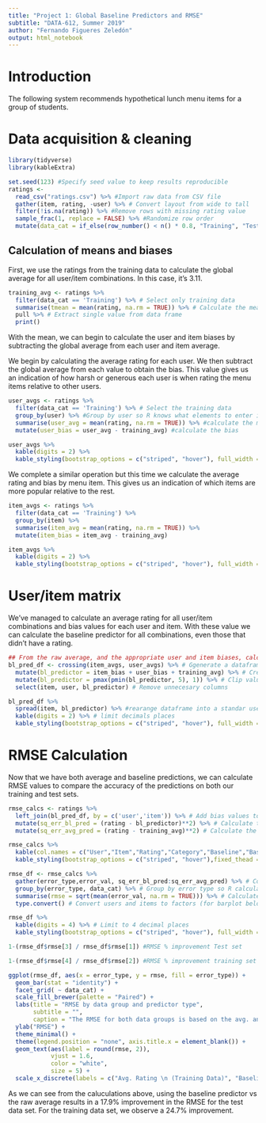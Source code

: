```yaml
---
title: "Project 1: Global Baseline Predictors and RMSE"
subtitle: "DATA-612, Summer 2019"
author: "Fernando Figueres Zeledón"
output: html_notebook
---
```


# Introduction

The following system recommends hypothetical lunch menu items for a group of students.

# Data acquisition & cleaning

```r
library(tidyverse)
library(kableExtra)
```

```r
set.seed(123) #Specify seed value to keep results reproducible
ratings <-
  read_csv("ratings.csv") %>% #Import raw data from CSV file
  gather(item, rating, -user) %>% # Convert layout from wide to tall
  filter(!is.na(rating)) %>% #Remove rows with missing rating value
  sample_frac(1, replace = FALSE) %>% #Randomize row order
  mutate(data_cat = if_else(row_number() < n() * 0.8, "Training", "Test", missing = NULL)) #Label 80% of the data for training.
```

## Calculation of means and biases

First, we use the ratings from the training data to calculate the global average for all user/item combinations. In this case, it's 3.11.

```r
training_avg <- ratings %>% 
  filter(data_cat == 'Training') %>% # Select only training data
  summarise(tmean = mean(rating, na.rm = TRUE)) %>% # Calculate the mean
  pull %>% # Extract single value from data frame
  print()
```

With the mean, we can begin to calculate the user and item biases by subtracting the global average from each user and item average.

We begin by calculating the average rating for each user. We then subtract the global average from each value to obtain the bias. This value gives us an indication of how harsh or generous each user is when rating the menu items relative to other users.

```r
user_avgs <- ratings %>% 
  filter(data_cat == 'Training') %>% # Select the training data
  group_by(user) %>% #Group by user so R knows what elements to enter into the mean calculation
  summarise(user_avg = mean(rating, na.rm = TRUE)) %>% #calculate the mean by user, ignoring missing values
  mutate(user_bias = user_avg - training_avg) #calculate the bias

user_avgs %>% 
  kable(digits = 2) %>%
  kable_styling(bootstrap_options = c("striped", "hover"), full_width = F)
```

We complete a similar operation but this time we calculate the average rating and bias by menu item. This gives us an indication of which items are more popular relative to the rest.

```r
item_avgs <- ratings %>% 
  filter(data_cat == 'Training') %>% 
  group_by(item) %>% 
  summarise(item_avg = mean(rating, na.rm = TRUE)) %>% 
  mutate(item_bias = item_avg - training_avg)

item_avgs %>% 
  kable(digits = 2) %>%
  kable_styling(bootstrap_options = c("striped", "hover"), full_width = F)
```

# User/item matrix

We've managed to calculate an average rating for all user/item combinations and bias values for each user and item. With these value we can calculate the baseline predictor for all combinations, even those that didn't have a rating.

```r
## From the raw average, and the appropriate user and item biases, calculate the baseline predictors for every user-item combination.
bl_pred_df <- crossing(item_avgs, user_avgs) %>% # Ggenerate a dataframe with all user/item combinations
  mutate(bl_predictor = item_bias + user_bias + training_avg) %>% # Create baseline predictor column
  mutate(bl_predictor = pmax(pmin(bl_predictor, 5), 1)) %>% # Clip values to between 1 and 5.
  select(item, user, bl_predictor) # Remove unnecesary columns

bl_pred_df %>% 
  spread(item, bl_predictor) %>% #rearange dataframe into a standar user/item matrix
  kable(digits = 2) %>% # limit decimals places
  kable_styling(bootstrap_options = c("striped", "hover"), full_width = F) #formatting
```

# RMSE Calculation

Now that we have both average and baseline predictions, we can calculate RMSE values to compare the accuracy of the predictions on both our training and test sets.

```r
rmse_calcs <- ratings %>% 
  left_join(bl_pred_df, by = c('user','item')) %>% # Add bias values to our initial data
  mutate(sq_err_bl_pred = (rating - bl_predictor)**2) %>% # Calculate the squared error for our baseline predictor
  mutate(sq_err_avg_pred = (rating - training_avg)**2) # Calculate the squared error for our average predictor

rmse_calcs %>% 
  kable(col.names = c("User","Item","Rating","Category","Baseline","Baseline sq. error","Avg. sq. error")) %>% # Rename columns
  kable_styling(bootstrap_options = c("striped", "hover"),fixed_thead = T, full_width = F) # Formatting
```

```r
rmse_df <- rmse_calcs %>% 
  gather(error_type,error_val, sq_err_bl_pred:sq_err_avg_pred) %>% # Convert from wide to tall
  group_by(error_type, data_cat) %>% # Group by error type so R calculates the means correctly
  summarise(rmse = sqrt(mean(error_val, na.rm = TRUE))) %>% # Calculate the square root of the mean.
  type.convert() # Convert users and items to factors (for barplot below)

rmse_df %>% 
  kable(digits = 4) %>% # Limit to 4 decimal places
  kable_styling(bootstrap_options = c("striped", "hover"), full_width = F) #formatting
```

```r
1-(rmse_df$rmse[3] / rmse_df$rmse[1]) #RMSE % improvement Test set

1-(rmse_df$rmse[4] / rmse_df$rmse[2]) #RMSE % improvement training set
```


```r
ggplot(rmse_df, aes(x = error_type, y = rmse, fill = error_type)) +
  geom_bar(stat = "identity") +
  facet_grid( ~ data_cat) +
  scale_fill_brewer(palette = "Paired") +
  labs(title = "RMSE by data group and predictor type",
       subtitle = "",
       caption = "The RMSE for both data groups is based on the avg. and bias values of the training data.") +
  ylab("RMSE") +
  theme_minimal() +
  theme(legend.position = "none", axis.title.x = element_blank()) +
  geom_text(aes(label = round(rmse, 2)),
            vjust = 1.6,
            color = "white",
            size = 5) +
  scale_x_discrete(labels = c("Avg. Rating \n (Training Data)", "Baseline Predictor"))
```


As we can see from the caluculations above, using the baseline predictor vs the raw average results in a 17.9% improvement in the RMSE for the test data set. For the training data set, we observe a 24.7% improvement.